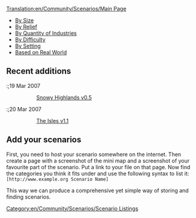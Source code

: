 [[Translation:en/Community/Scenarios/Main Page]]


* [[en/Community/Scenarios/Size/Main Page|By Size]]
* [[en/Community/Scenarios/Relief/Main Page|By Relief]]
* [[en/Community/Scenarios/Industry Density/Main Page|By Quantity of Industries]]
* [[en/Community/Scenarios/Difficulty/Main Page|By Difficulty]]
* [[en/Community/Scenarios/Climate/Main Page|By Setting]]
* [[en/Community/Scenarios/Real World|Based on Real World]]

==Recent additions==

:;19 Mar 2007
::[[en/Community/Scenarios/Size/2048x2048|Snowy Highlands v0.5]]

:;20 Mar 2007
::[[en/Community/Scenarios/Size/1024x1024|The Isles v1.1]]

==Add your scenarios==

First, you need to host your scenario somewhere on the internet. Then create a page with a screenshot of the mini map and a screenshot of your favourite part of the scenario. Put a link to your file on that page. Now find the categories you think it fits under and use the following syntax to list it: <code><nowiki>[http://www.example.org Scenario Name]</nowiki></code>

This way we can produce a comprehensive yet simple way of storing and finding scenarios.

[[Category:en/Community/Scenarios/Scenario Listings]]